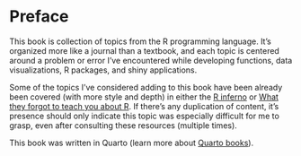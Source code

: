 # Preface {.unnumbered}

This book is collection of topics from the R programming language. It's organized more like a journal than a textbook, and each topic is centered around a problem or error I've encountered while developing functions, data visualizations, R packages, and shiny applications. 

Some of the topics I've considered adding to this book have been already been covered (with more style and depth) in either the [R inferno](https://www.burns-stat.com/pages/Tutor/R_inferno.pdf) or [What they forgot to teach you about R](https://rstats.wtf/). If there's any duplication of content, it's presence should only indicate this topic was especially difficult for me to grasp, even after consulting these resources (multiple times).



This book was written in Quarto (learn more about [Quarto books](https://quarto.org/docs/books)).


